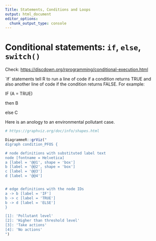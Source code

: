 ```yaml
---
Title: Statements, Conditions and Loops
output: html_document
editor_options: 
  chunk_output_type: console
---
```


# Conditional statements: `if`, `else`, `switch()`

Check: <https://discdown.org/rprogramming/conditional-execution.html>

´If´ statements tell R to run a line of code if a condition returns TRUE and also another line of code if the condition returns FALSE. For example:

IF (A = TRUE)

then B

else C

Here is an anology to an environmental pollutant case.

```r

# https://graphviz.org/doc/info/shapes.html

DiagrammeR::grViz("
digraph condition_PFOS {

# node definitions with substituted label text
node [fontname = Helvetica]
a [label = '@@1', shape = 'box']
b [label = '@@2', shape = 'box']
c [label = '@@3']
d [label = '@@4']


# edge definitions with the node IDs
a -> b [label = 'IF']
b -> c [label = 'TRUE']
b -> d [label = 'ELSE']
}

[1]: 'Pollutant level'
[2]: 'Higher than threshold level'
[3]: 'Take actions'
[4]: 'No actions'
")
```
